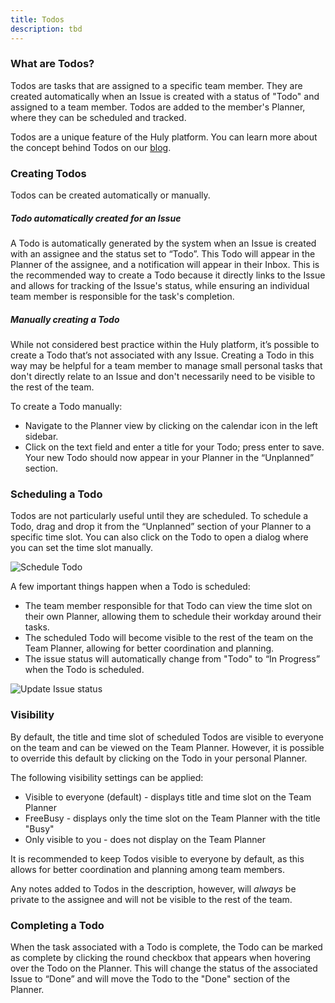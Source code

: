 ```yaml
---
title: Todos
description: tbd
---
```




### What are Todos?

Todos are tasks that are assigned to a specific team member. They are created automatically when an Issue is created with a status of "Todo" and assigned to a team member. Todos are added to the member's Planner, where they can be scheduled and tracked.

Todos are a unique feature of the Huly platform. You can learn more about the concept behind Todos on our [blog](https://huly.blog/huly-todos).

### Creating Todos

Todos can be created automatically or manually.

##### Todo automatically created for an Issue
A Todo is automatically generated by the system when an Issue is created with an assignee and the status set to “Todo”. This Todo will appear in the Planner of the assignee, and a notification will appear in their Inbox. This is the recommended way to create a Todo because it directly links to the Issue and allows for tracking of the Issue's status, while ensuring an individual team member is responsible for the task's completion.

##### Manually creating a Todo
While not considered best practice within the Huly platform, it’s possible to create a Todo that’s not associated with any Issue. Creating a Todo in this way may be helpful for a team member to manage small personal tasks that don't directly relate to an Issue and don't necessarily need to be visible to the rest of the team.

To create a Todo manually:
* Navigate to the Planner view by clicking on the calendar icon in the left sidebar.
* Click on the text field and enter a title for your Todo; press enter to save. Your new Todo should now appear in your Planner in the “Unplanned” section.

### Scheduling a Todo
Todos are not particularly useful until they are scheduled. To schedule a Todo, drag and drop it from the “Unplanned” section of your Planner to a specific time slot. You can also click on the Todo to open a dialog where you can set the time slot manually.

 <Image 
  src={scheduleTodo} 
  alt='Schedule Todo' 
  width={800}
  />

A few important things happen when a Todo is scheduled:
* The team member responsible for that Todo can view the time slot on their own Planner, allowing them to schedule their workday around their tasks.
* The scheduled Todo will become visible to the rest of the team on the Team Planner, allowing for better coordination and planning.
* The issue status will automatically change from "Todo" to “In Progress” when the Todo is scheduled.

<Image 
  src={updateIssueStatus} 
  alt='Update Issue status' 
  width={800}
  />

### Visibility

By default, the title and time slot of scheduled Todos are visible to everyone on the team and can be viewed on the Team Planner. However, it is possible to override this default by clicking on the Todo in your personal Planner.

The following visibility settings can be applied:
* Visible to everyone (default) - displays title and time slot on the Team Planner
* FreeBusy - displays only the time slot on the Team Planner with the title "Busy"
* Only visible to you - does not display on the Team Planner

It is recommended to keep Todos visible to everyone by default, as this allows for better coordination and planning among team members.

Any notes added to Todos in the description, however, will *always* be private to the assignee and will not be visible to the rest of the team.

### Completing a Todo

When the task associated with a Todo is complete, the Todo can be marked as complete by clicking the round checkbox that appears when hovering over the Todo on the Planner. This will change the status of the associated Issue to “Done” and will move the Todo to the "Done" section of the Planner.